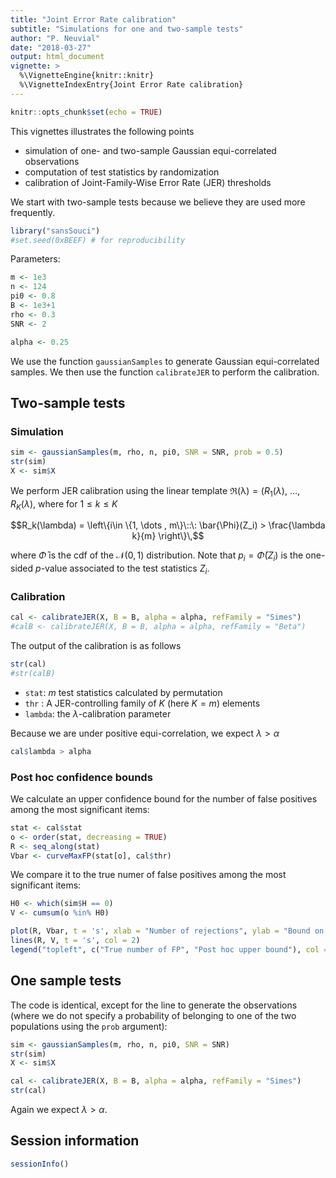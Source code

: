```yaml
---
title: "Joint Error Rate calibration"
subtitle: "Simulations for one and two-sample tests"
author: "P. Neuvial"
date: "2018-03-27"
output: html_document
vignette: >
  %\VignetteEngine{knitr::knitr}
  %\VignetteIndexEntry{Joint Error Rate calibration}
---
```


```r
knitr::opts_chunk$set(echo = TRUE)
```
This vignettes illustrates the following points

* simulation of one- and two-sample Gaussian equi-correlated observations
* computation of test statistics by randomization
* calibration of Joint-Family-Wise Error Rate (JER) thresholds

We start with two-sample tests because we believe they are used more frequently.

```r
library("sansSouci")
#set.seed(0xBEEF) # for reproducibility
```

Parameters:

```r
m <- 1e3
n <- 124
pi0 <- 0.8
B <- 1e3+1
rho <- 0.3
SNR <- 2

alpha <- 0.25
```

We use the function `gaussianSamples` to generate Gaussian equi-correlated samples. We then use the function `calibrateJER` to perform the calibration.

## Two-sample tests

### Simulation

```r
sim <- gaussianSamples(m, rho, n, pi0, SNR = SNR, prob = 0.5)
str(sim)
X <- sim$X
```

We perform JER calibration using the linear template $\mathfrak{R(\lambda)}=(R_1(\lambda),$ $\ldots,R_K(\lambda)$, where for $1 \leq k \leq K$

$$R_k(\lambda) = \left\{i\in \{1, \dots , m\}\::\: \bar{\Phi}(Z_i) >  \frac{\lambda k}{m} \right\}\,$$

where $\bar{\Phi}$ is the cdf of the $\mathcal{N}(0,1)$ distribution. Note that $p_i = \bar{\Phi}(Z_i)$ is the one-sided $p$-value associated to the test statistics $Z_i$.

### Calibration

```r
cal <- calibrateJER(X, B = B, alpha = alpha, refFamily = "Simes")
#calB <- calibrateJER(X, B = B, alpha = alpha, refFamily = "Beta")
```

The output of the calibration is as follows

```r
str(cal)
#str(calB)
```

* `stat`: $m$ test statistics calculated by permutation
* `thr` : A JER-controlling family of $K$ (here $K=m$) elements
* `lambda`: the $\lambda$-calibration parameter

Because we are under positive equi-correlation, we expect $\lambda > \alpha$ 

```r
cal$lambda > alpha
```

### Post hoc confidence bounds

We calculate an upper confidence bound for the number of false positives among the most significant items:

```r
stat <- cal$stat
o <- order(stat, decreasing = TRUE)
R <- seq_along(stat)
Vbar <- curveMaxFP(stat[o], cal$thr)
```

We compare it to the true numer of false positives among the most significant items:

```r
H0 <- which(sim$H == 0)
V <- cumsum(o %in% H0)
```

```r
plot(R, Vbar, t = 's', xlab = "Number of rejections", ylab = "Bound on the number of false positives")
lines(R, V, t = 's', col = 2)
legend("topleft", c("True number of FP", "Post hoc upper bound"), col = c(2, 1), lty = rep(1, 2))
```


## One sample tests

The code is identical, except for the line to generate the observations (where we do not specify a probability of belonging to one of the two populations using the `prob` argument):

```r
sim <- gaussianSamples(m, rho, n, pi0, SNR = SNR)
str(sim)
X <- sim$X
```

```r
cal <- calibrateJER(X, B = B, alpha = alpha, refFamily = "Simes")
str(cal)
```

Again we expect $\lambda > \alpha$.

## Session information

```r
sessionInfo()
```

